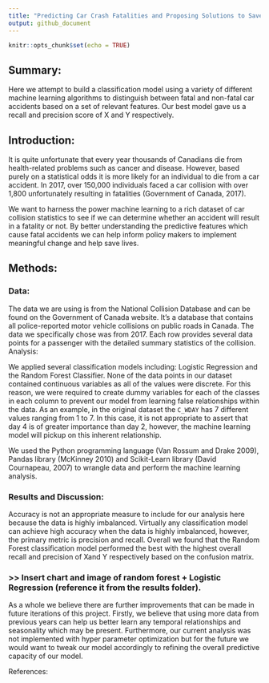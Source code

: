 ```yaml
---
title: "Predicting Car Crash Fatalities and Proposing Solutions to Save Lives"
output: github_document
---
```


```r
knitr::opts_chunk$set(echo = TRUE)
```

## Summary:

Here we attempt to build a classification model using a variety of different machine learning algorithms  to distinguish between fatal and non-fatal car accidents based on a set of relevant features. Our best model gave us a recall and precision score of X and Y respectively.


## Introduction:

It is quite unfortunate that every year thousands of Canadians die from health-related problems such as cancer and disease. However, based purely on a statistical odds it is more likely for an individual to die from a car accident. In 2017, over 150,000 individuals faced a car collision with over 1,800 unfortunately resulting in fatalities (Government of Canada, 2017). 

We want to harness the power machine learning to a rich dataset of car collision statistics to see if we can determine whether an accident will result in a fatality or not. By better understanding the predictive features which cause fatal accidents we can help inform policy makers to implement meaningful change and help save lives. 


## Methods:

### Data:

The data we are using is from the National Collision Database and can be found on the Government of Canada website. It’s a database that contains all police-reported motor vehicle collisions on public roads in Canada. The data we specifically chose was from 2017. Each row provides several data points for a passenger with the detailed summary statistics of the collision.
Analysis:

We applied several classification models including: Logistic Regression and the Random Forest Classifier. None of the data points in our dataset contained continuous variables as all of the values were discrete. For this reason,  we were required to create dummy variables for each of the classes in each column to prevent our model from learning false relationships within the data.  As an example, in the original dataset the `C_WDAY` has 7 different values ranging from 1 to 7. In this case, it is not appropriate to assert that day 4 is of greater importance than day 2, however, the machine learning model will pickup on this inherent relationship.

We used the Python programming language (Van Rossum and Drake 2009), Pandas library (McKinney 2010) and Scikit-Learn library (David Cournapeau, 2007) to wrangle data and perform the machine learning analysis. 


### Results and Discussion:

Accuracy is not an appropriate measure to include for our analysis here because the data is highly imbalanced. Virtually any classification model can achieve high accuracy when the data is highly imbalanced, however, the primary metric is precision and recall. Overall we found that the Random Forest classification model performed the best with the highest overall recall and precision of Xand Y respectively based on the confusion matrix.

### >> Insert chart and image of random forest  + Logistic Regression (reference it from the results folder). 


As a whole we believe there are further improvements that can be made in future iterations of this project. Firstly, we believe that using more data from previous years can help us better learn any temporal relationships and seasonality which may be present. Furthermore,  our current analysis was not implemented with hyper parameter optimization but for the future we would want to tweak our model accordingly to refining the overall predictive capacity of our model. 

References:

